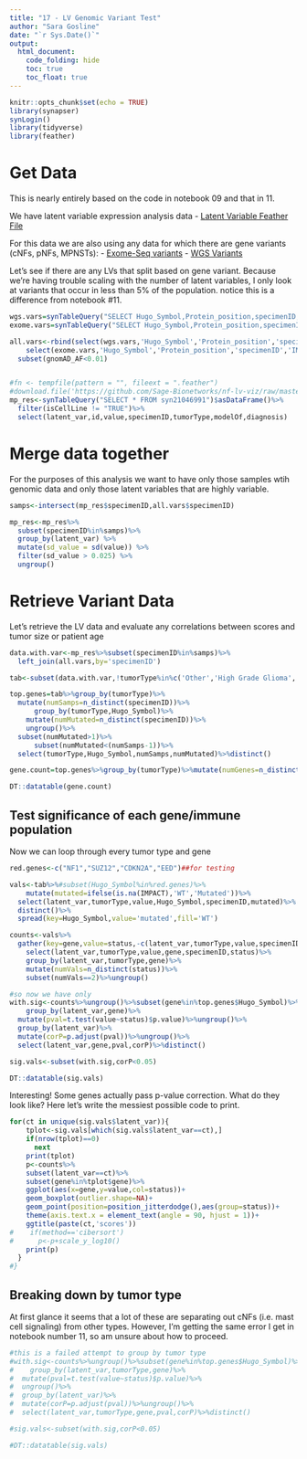 ```yaml
---
title: "17 - LV Genomic Variant Test"
author: "Sara Gosline"
date: "`r Sys.Date()`"
output:
  html_document:
    code_folding: hide
    toc: true
    toc_float: true
---
```



```r
knitr::opts_chunk$set(echo = TRUE)
library(synapser)
synLogin()
library(tidyverse)
library(feather)
```

# Get Data

This is nearly entirely based on the code in notebook 09 and that in 11. 

We have latent variable expression analysis data
- [Latent Variable Feather File](https://www.synapse.org/#!Synapse:syn21046991/tables/)

For this data we are also using any data for which there are gene variants (cNFs, pNFs, MPNSTs):
- [Exome-Seq variants](https://www.synapse.org/#!Synapse:syn20554939/tables/)
- [WGS Variants](https://www.synapse.org/#!Synapse:syn20551862/tables/) 

Let's see if there are any LVs that split based on gene variant. Because we're having trouble scaling with the number of latent variables, I only look at variants that occur in less than 5% of the population. notice this is a difference from notebook #11.

```r
wgs.vars=synTableQuery("SELECT Hugo_Symbol,Protein_position,specimenID,IMPACT,FILTER,ExAC_AF,gnomAD_AF FROM syn20551862")$asDataFrame()
exome.vars=synTableQuery("SELECT Hugo_Symbol,Protein_position,specimenID,IMPACT,FILTER,ExAC_AF,gnomAD_AF FROM syn20554939")$asDataFrame()

all.vars<-rbind(select(wgs.vars,'Hugo_Symbol','Protein_position','specimenID','IMPACT','gnomAD_AF'),
    select(exome.vars,'Hugo_Symbol','Protein_position','specimenID','IMPACT','gnomAD_AF'))%>%
  subset(gnomAD_AF<0.01)


#fn <- tempfile(pattern = "", fileext = ".feather")
#download.file('https://github.com/Sage-Bionetworks/nf-lv-viz/raw/master/data/filt_nf_mp_res.feather', destfile = fn)
mp_res<-synTableQuery("SELECT * FROM syn21046991")$asDataFrame()%>%
  filter(isCellLine != "TRUE")%>%
  select(latent_var,id,value,specimenID,tumorType,modelOf,diagnosis)

```

# Merge data together
For the purposes of this analysis we want to have only those samples wtih genomic data and only those latent variables that are highly variable.

```r
samps<-intersect(mp_res$specimenID,all.vars$specimenID)

mp_res<-mp_res%>%
  subset(specimenID%in%samps)%>%
  group_by(latent_var) %>%
  mutate(sd_value = sd(value)) %>%
  filter(sd_value > 0.025) %>%
  ungroup()

```

# Retrieve Variant Data

Let's retrieve the LV data and evaluate any correlations between scores and tumor size or patient age

```r
data.with.var<-mp_res%>%subset(specimenID%in%samps)%>%
  left_join(all.vars,by='specimenID')

tab<-subset(data.with.var,!tumorType%in%c('Other','High Grade Glioma','Low Grade Glioma'))

top.genes=tab%>%group_by(tumorType)%>%
  mutate(numSamps=n_distinct(specimenID))%>%
      group_by(tumorType,Hugo_Symbol)%>%
    mutate(numMutated=n_distinct(specimenID))%>%
    ungroup()%>%
  subset(numMutated>1)%>%
      subset(numMutated<(numSamps-1))%>%
  select(tumorType,Hugo_Symbol,numSamps,numMutated)%>%distinct()

gene.count=top.genes%>%group_by(tumorType)%>%mutate(numGenes=n_distinct(Hugo_Symbol))%>%select(tumorType,numGenes)%>%distinct()

DT::datatable(gene.count)

```
## Test significance of each gene/immune population

Now we can loop through every tumor type and gene

```r
red.genes<-c("NF1","SUZ12","CDKN2A","EED")##for testing

vals<-tab%>%#subset(Hugo_Symbol%in%red.genes)%>%
    mutate(mutated=ifelse(is.na(IMPACT),'WT','Mutated'))%>%
  select(latent_var,tumorType,value,Hugo_Symbol,specimenID,mutated)%>%
  distinct()%>%
  spread(key=Hugo_Symbol,value='mutated',fill='WT')

counts<-vals%>%
  gather(key=gene,value=status,-c(latent_var,tumorType,value,specimenID))%>% 
    select(latent_var,tumorType,value,gene,specimenID,status)%>%
    group_by(latent_var,tumorType,gene)%>%
    mutate(numVals=n_distinct(status))%>%
    subset(numVals==2)%>%ungroup()

#so now we have only 
with.sig<-counts%>%ungroup()%>%subset(gene%in%top.genes$Hugo_Symbol)%>%
    group_by(latent_var,gene)%>%
  mutate(pval=t.test(value~status)$p.value)%>%ungroup()%>%
  group_by(latent_var)%>%
  mutate(corP=p.adjust(pval))%>%ungroup()%>%
  select(latent_var,gene,pval,corP)%>%distinct()

sig.vals<-subset(with.sig,corP<0.05)

DT::datatable(sig.vals)

```

Interesting! Some genes actually pass p-value correction. What do they look like? Here let's write the messiest possible code to print.

```r

for(ct in unique(sig.vals$latent_var)){
    tplot<-sig.vals[which(sig.vals$latent_var==ct),]
    if(nrow(tplot)==0)
      next
    print(tplot)
    p<-counts%>%
    subset(latent_var==ct)%>%
    subset(gene%in%tplot$gene)%>%
    ggplot(aes(x=gene,y=value,col=status))+
    geom_boxplot(outlier.shape=NA)+
    geom_point(position=position_jitterdodge(),aes(group=status))+
    theme(axis.text.x = element_text(angle = 90, hjust = 1))+
    ggtitle(paste(ct,'scores'))
#    if(method=='cibersort')
#      p<-p+scale_y_log10()
    print(p)
  }
#}


```



## Breaking down by tumor type
At first glance it seems that a lot of these are separating out cNFs (i.e. mast cell signaling) from other types. However, I'm getting the same error I get in notebook number 11, so am unsure about how to proceed. 

```r

#this is a failed attempt to group by tumor type
#with.sig<-counts%>%ungroup()%>%subset(gene%in%top.genes$Hugo_Symbol)%>%
#    group_by(latent_var,tumorType,gene)%>%
#  mutate(pval=t.test(value~status)$p.value)%>%
#  ungroup()%>%
#  group_by(latent_var)%>%
#  mutate(corP=p.adjust(pval))%>%ungroup()%>%
#  select(latent_var,tumorType,gene,pval,corP)%>%distinct()

#sig.vals<-subset(with.sig,corP<0.05)

#DT::datatable(sig.vals)
```
